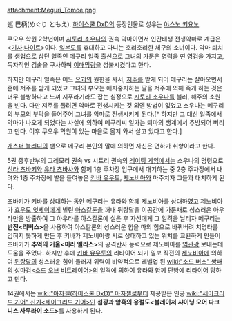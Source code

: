 attachment:Meguri_Tomoe.png

巡 巴柄(めぐり ともえ). [[하이스쿨 DxD]]의 등장인물로 성우는 [[야스노 키요노]].

쿠오우 학원 2학년이며 [[시토리 소우나]]의 권속 악마이면서 인간태생 전생악마로 계급은 <[[기사]]:[[나이트]]>이다. [[일본도]]를 휴대하고 다니는 호리호리한 체구의 소녀이다. 악마 퇴치를 생업으로 삼던 일족인 메구리 일족 출신으로 그녀의 가문은 [[영력]]을 띤 영검을 가지고, 독자적인 검술을 구사하며 [[이매망량]]을 성불시켰다고 한다.  

하지만 메구리 일족은 어느 [[요괴]]의 원한을 사서, [[저주]]를 받게 되어 메구리는 살아오면서 혼에 저주를 받게 되었고 그녀의 부모는 애지중지하는 딸을 저주에 의해 죽게 하는 것은 너무 불쌍하다고 느껴 지푸라기라도 잡는 심정으로 [[시토리 소우나]]를 불러, 해주의 소원을 빈다. 다만 저주를 풀려면 악마로 전생시키는 것 외엔 방법이 없었고 소우나는 메구리의 부모의 부탁을 들어주어 그녀를 악마로 전생시키게 된다.[* 하지만 그 대신 일족에서 악마가 나오게 되었다는 사실에 의하여 메구리씨 일가는 퇴마의 생계에서 추방되어 버리고 만다. 이후 쿠오우 학원이 있는 마을로 옮겨 와서 살고 있다고 한다.]

[[개스퍼 블러디]]의 팬으로 메구리 본인의 말에 의하면 자신은 연하가 취향이라고 한다. 

5권 중후반부의 그레모리 권속 vs 시트리 권속의 [[레이팅 게임]]에서는 소우나의 명령으로 [[신라 츠바키]]와 [[유라 츠바사]]와 함께 1층 주차장 입구에서 대기하는 중 2층 주차장에서 내려와 1층 주차장에 발을 들여놓은 [[키바 유우토]], [[제노비아]]와 마주치자 그들과 대치하게 된다.

츠바키가 키바를 상대하는 동안 메구리는 유라와 함께 제노비아를 상대하였고 제노비아가 [[효우도 잇세이]]에게 빌린 [[아스칼론]]을 꺼내 뒤랑달을 이공간에 가둔채로 성스러운 아우라만을 방출하여 그 아우라를 아스칼론에 실은 후 자신에게 그 일격을 날리자 메구리는 '''반전<리버스>'''을 사용하여 아스칼론의 성스러운 힘을 마의 힘으로 바꿔버려 치명타를 입히지 못하게 만든 후 키바가 제노비아랑 서로 상대하고 있는 위치를 교환하게 만들어 츠바키가 '''추억의 거울<미러 앨리스>'''의 공격반사 능력으로 제노비아를 [[역관광]] 보내는데 도움을 주었다. 하지만 후에 [[키바 유우토]]의 리타이어 되기 일보 직전의 [[제노비아]]에 의하여 [[뒤랑달]]의 성스러운 힘이 둘러져 위력이 비약적으로 레벨업 된 [[wiki:"소드 버스" 쌍패의 성마검<소드 오브 비트레이어>]]의 일격에 의하여 유라와 함께 단방에 [[리타이어]] 당하고 만다.

14권에서는 [[wiki:"아자젤(하이스쿨 DxD)" 아자젤]]로부터 제공받은 인공 [[wiki:"세이크리드 기어" 신기<세이크리드 기어>]]인 '''섬광과 암흑의 용절도<블레이저 샤이닝 오어 다크니스 사무라이 소드>'''를 사용하게 된다.
